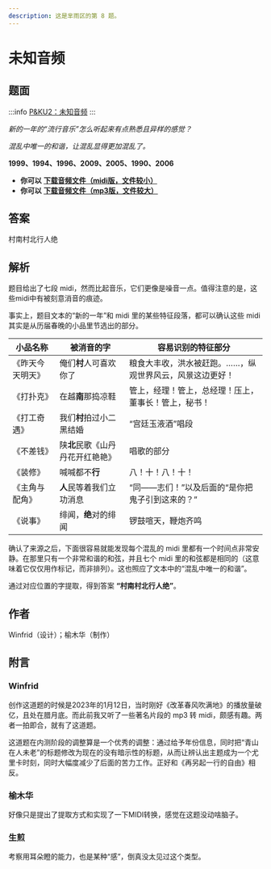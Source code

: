 ```yaml
---
description: 这是芈雨区的第 8 题。
---
```


# 未知音频

## 题面
:::info
[P\&KU2：未知音频](https://pnku2.pkupuzzle.art/#/game/miyu/prob\_08)
:::

_新的一年的“流行音乐”怎么听起来有点熟悉且异样的感觉？_

_混乱中唯一的和谐，让混乱显得更加混乱了。_

**1999、1994、1996、2009、2005、1990、2006**

* **你可以** [**下载音频文件（midi版，文件较小）**](https://pnku2.pkupuzzle.art/media/miyu/108\_prob\_08\_WZYP/WZYP\_Audio\_Midi.7z)
* **你可以** [**下载音频文件（mp3版，文件较大）**](https://pnku2.pkupuzzle.art/media/miyu/108\_prob\_08\_WZYP/WZYP\_Audio\_Mp3.7z)

## 答案

村南村北行人绝

## 解析

题目给出了七段 midi，然而比起音乐，它们更像是噪音一点。值得注意的是，这些midi中有被刻意消音的痕迹。

事实上，题目文本的“新的一年”和 midi 里的某些特征段落，都可以确认这些 midi 其实是从历届春晚的小品里节选出的部分。

| 小品名称     | 被消音的字              | 容易识别的特征部分                     |
| -------- | ------------------ | ----------------------------- |
| 《昨天今天明天》 | 俺们**村**人可喜欢你了      | 粮食大丰收，洪水被赶跑。……，纵观世界风云，风景这边更好！ |
| 《打扑克》    | 在越**南**那捣凉鞋        | 管上，经理！管上，总经理！压上，董事长！管上，秘书！    |
| 《打工奇遇》   | 我们**村**拍过小二黑结婚     | “宫廷玉液酒”唱段                     |
| 《不差钱》    | 陕**北**民歌《山丹丹花开红艳艳》 | 唱歌的部分                         |
| 《装修》     | 喊喊都不**行**          | 八！十！八！十！                      |
| 《主角与配角》  | **人**民等着我们立功消息     | “同——志们！”以及后面的“是你把鬼子引到这来的？”    |
| 《说事》     | 绯闻，**绝**对的绯闻       | 锣鼓喧天，鞭炮齐鸣                     |

确认了来源之后，下面很容易就能发现每个混乱的 midi 里都有一个时间点非常安静。在那里只有一个非常和谐的和弦，并且七个 midi 里的和弦都是相同的（这意味着它仅仅用作标记，而非排列）。这也照应了文本中的“混乱中唯一的和谐”。

通过对应位置的字提取，得到答案 **“村南村北行人绝”**。

## 作者

Winfrid（设计）；榆木华（制作）

## 附言

### Winfrid

创作这道题的时候是2023年的1月12日，当时刚好《改革春风吹满地》的播放量破亿，且处在腊月底。而此前我又听了一些著名片段的 mp3 转 midi，颇感有趣。两者一拍即合，就有了这道题。

这道题在内测阶段的调整算是一个优秀的调整：通过给予年份信息，同时把“青山在人未老”的标题修改为现在的没有暗示性的标题，从而让辨认出主题成为一个尤里卡时刻，同时大幅度减少了后面的苦力工作。正好和《再另起一行的自由》相反。

### 榆木华

好像只是提出了提取方式和实现了一下MIDI转换，感觉在这题没动啥脑子。

### 生煎

考察用耳朵瞪的能力，也是某种“感”，倒真没太见过这个类型。
